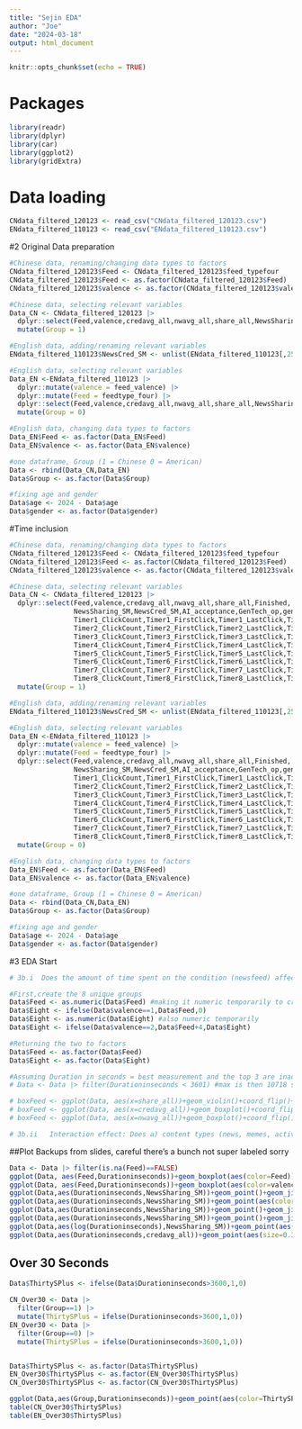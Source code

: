 ```yaml
---
title: "Sejin EDA"
author: "Joe"
date: "2024-03-18"
output: html_document
---
```


```r
knitr::opts_chunk$set(echo = TRUE)
```
# Packages
```r
library(readr)
library(dplyr)
library(car)
library(ggplot2)
library(gridExtra)
```

# Data loading
```r
CNdata_filtered_120123 <- read_csv("CNdata_filtered_120123.csv")
ENdata_filtered_110123 <- read_csv("ENdata_filtered_110123.csv")
```

#2 Original Data preparation

```r
#Chinese data, renaming/changing data types to factors
CNdata_filtered_120123$Feed <- CNdata_filtered_120123$feed_typefour
CNdata_filtered_120123$Feed <- as.factor(CNdata_filtered_120123$Feed)
CNdata_filtered_120123$valence <- as.factor(CNdata_filtered_120123$valence)

#Chinese data, selecting relevant variables
Data_CN <- CNdata_filtered_120123 |> 
  dplyr::select(Feed,valence,credavg_all,nwavg_all,share_all,NewsSharing_SM,NewsCred_SM,AI_acceptance,GenTech_op,gender,age) |> 
  mutate(Group = 1)

#English data, adding/renaming relevant variables
ENdata_filtered_110123$NewsCred_SM <- unlist(ENdata_filtered_110123[,255])#rename to match CN data

#English data, selecting relevant variables
Data_EN <-ENdata_filtered_110123 |> 
  dplyr::mutate(valence = feed_valence) |>
  dplyr::mutate(Feed = feedtype_four) |> 
  dplyr::select(Feed,valence,credavg_all,nwavg_all,share_all,NewsSharing_SM,NewsCred_SM,AI_acceptance,GenTech_op,gender,age) |> 
  mutate(Group = 0)

#English data, changing data types to factors
Data_EN$Feed <- as.factor(Data_EN$Feed)
Data_EN$valence <- as.factor(Data_EN$valence)

#one dataframe, Group (1 = Chinese 0 = American)
Data <- rbind(Data_CN,Data_EN)
Data$Group <- as.factor(Data$Group)

#fixing age and gender
Data$age <- 2024 - Data$age
Data$gender <- as.factor(Data$gender)
```

#Time inclusion
```r
#Chinese data, renaming/changing data types to factors
CNdata_filtered_120123$Feed <- CNdata_filtered_120123$feed_typefour
CNdata_filtered_120123$Feed <- as.factor(CNdata_filtered_120123$Feed)
CNdata_filtered_120123$valence <- as.factor(CNdata_filtered_120123$valence)

#Chinese data, selecting relevant variables
Data_CN <- CNdata_filtered_120123 |> 
  dplyr::select(Feed,valence,credavg_all,nwavg_all,share_all,Finished,
                NewsSharing_SM,NewsCred_SM,AI_acceptance,GenTech_op,gender,age,Durationinseconds,
                Timer1_ClickCount,Timer1_FirstClick,Timer1_LastClick,Timer1_PageSubmit,
                Timer2_ClickCount,Timer2_FirstClick,Timer2_LastClick,Timer2_PageSubmit,
                Timer3_ClickCount,Timer3_FirstClick,Timer3_LastClick,Timer3_PageSubmit,
                Timer4_ClickCount,Timer4_FirstClick,Timer4_LastClick,Timer4_PageSubmit,
                Timer5_ClickCount,Timer5_FirstClick,Timer5_LastClick,Timer5_PageSubmit,
                Timer6_ClickCount,Timer6_FirstClick,Timer6_LastClick,Timer6_PageSubmit,
                Timer7_ClickCount,Timer7_FirstClick,Timer7_LastClick,Timer7_PageSubmit,
                Timer8_ClickCount,Timer8_FirstClick,Timer8_LastClick,Timer8_PageSubmit) |> 
  mutate(Group = 1)

#English data, adding/renaming relevant variables
ENdata_filtered_110123$NewsCred_SM <- unlist(ENdata_filtered_110123[,255])#rename to match CN data

#English data, selecting relevant variables
Data_EN <-ENdata_filtered_110123 |> 
  dplyr::mutate(valence = feed_valence) |>
  dplyr::mutate(Feed = feedtype_four) |> 
  dplyr::select(Feed,valence,credavg_all,nwavg_all,share_all,Finished,
                NewsSharing_SM,NewsCred_SM,AI_acceptance,GenTech_op,gender,age,Durationinseconds,
                Timer1_ClickCount,Timer1_FirstClick,Timer1_LastClick,Timer1_PageSubmit,
                Timer2_ClickCount,Timer2_FirstClick,Timer2_LastClick,Timer2_PageSubmit,
                Timer3_ClickCount,Timer3_FirstClick,Timer3_LastClick,Timer3_PageSubmit,
                Timer4_ClickCount,Timer4_FirstClick,Timer4_LastClick,Timer4_PageSubmit,
                Timer5_ClickCount,Timer5_FirstClick,Timer5_LastClick,Timer5_PageSubmit,
                Timer6_ClickCount,Timer6_FirstClick,Timer6_LastClick,Timer6_PageSubmit,
                Timer7_ClickCount,Timer7_FirstClick,Timer7_LastClick,Timer7_PageSubmit,
                Timer8_ClickCount,Timer8_FirstClick,Timer8_LastClick,Timer8_PageSubmit) |> 
  mutate(Group = 0)

#English data, changing data types to factors
Data_EN$Feed <- as.factor(Data_EN$Feed)
Data_EN$valence <- as.factor(Data_EN$valence)

#one dataframe, Group (1 = Chinese 0 = American)
Data <- rbind(Data_CN,Data_EN)
Data$Group <- as.factor(Data$Group)

#fixing age and gender
Data$age <- 2024 - Data$age
Data$gender <- as.factor(Data$gender)
```

#3 EDA Start
```r
# 3b.i  Does the amount of time spent on the condition (newsfeed) affect the dependent variables (credibility, newsworthiness, shareworthiness)? 

#First,create the 8 unique groups
Data$Feed <- as.numeric(Data$Feed) #making it numeric temporarily to create new variable
Data$Eight <- ifelse(Data$valence==1,Data$Feed,0)
Data$Eight <- as.numeric(Data$Eight) #also numeric temporarily
Data$Eight <- ifelse(Data$valence==2,Data$Feed+4,Data$Eight)

#Returning the two to factors
Data$Feed <- as.factor(Data$Feed)
Data$Eight <- as.factor(Data$Eight)

#Assuming Duration in seconds = best measurement and the top 3 are inactivities, then filter them out?
# Data <- Data |> filter(Durationinseconds < 3601) #max is then 10718 sec = ~3 hrs?

# boxFeed <- ggplot(Data, aes(x=share_all))+geom_violin()+coord_flip()+facet_wrap(~Feed)
# boxFeed <- ggplot(Data, aes(x=credavg_all))+geom_boxplot()+coord_flip()+facet_wrap(~Feed)
# boxFeed <- ggplot(Data, aes(x=nwavg_all))+geom_boxplot()+coord_flip()+facet_wrap(~Feed)

# 3b.ii   Interaction effect: Does a) content types (news, memes, activism, ads) and/or b) valence of news (pos / neg) mediate the effect of credibility (e..g) and time spent on stimuli?
```

##Plot Backups from slides, careful there's a bunch not super labeled sorry
```r
Data <- Data |> filter(is.na(Feed)==FALSE)
ggplot(Data, aes(Feed,Durationinseconds))+geom_boxplot(aes(color=Feed))
ggplot(Data, aes(Feed,Durationinseconds))+geom_boxplot(aes(color=valence))
ggplot(Data,aes(Durationinseconds,NewsSharing_SM))+geom_point()+geom_jitter()
ggplot(Data,aes(Durationinseconds,NewsSharing_SM))+geom_point(aes(color=Feed,size=0.8,alpha=.8))
ggplot(Data,aes(Durationinseconds,NewsSharing_SM))+geom_point()+geom_jitter()+coord_flip()
ggplot(Data,aes(Durationinseconds,NewsSharing_SM))+geom_point()+geom_jitter()+coord_flip()
ggplot(Data,aes(log(Durationinseconds),NewsSharing_SM))+geom_point(aes(size=0.3,alpha=0.8,color=Feed))
ggplot(Data,aes(Durationinseconds,credavg_all))+geom_point(aes(size=0.3,alpha=0.8,color=Feed))
```

## Over 30 Seconds
```r
Data$ThirtySPlus <- ifelse(Data$Durationinseconds>3600,1,0)

CN_Over30 <- Data |> 
  filter(Group==1) |> 
  mutate(ThirtySPlus = ifelse(Durationinseconds>3600,1,0))
EN_Over30 <- Data |> 
  filter(Group==0) |> 
  mutate(ThirtySPlus = ifelse(Durationinseconds>3600,1,0))


Data$ThirtySPlus <- as.factor(Data$ThirtySPlus)
EN_Over30$ThirtySPlus <- as.factor(EN_Over30$ThirtySPlus)
CN_Over30$ThirtySPlus <- as.factor(CN_Over30$ThirtySPlus)

ggplot(Data,aes(Group,Durationinseconds))+geom_point(aes(color=ThirtySPlus))+geom_hline(yintercept = 3600)
table(CN_Over30$ThirtySPlus)
table(EN_Over30$ThirtySPlus)
```

